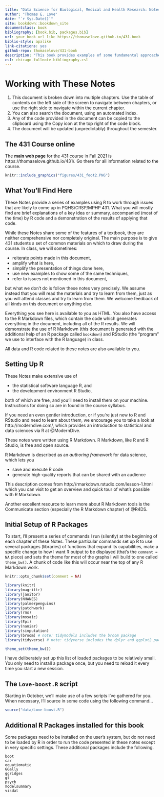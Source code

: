 ```yaml
--- 
title: "Data Science for Biological, Medical and Health Research: Notes for PQHS/CRSP/MPHP 431"
author: "Thomas E. Love"
date: "`r Sys.Date()`"
site: bookdown::bookdown_site
documentclass: book
bibliography: [book.bib, packages.bib]
url: your book url like https://thomaselove.github.io/431-book
biblio-style: apalike
link-citations: yes
github-repo: thomaselove/431-book
description: "This book provides examples of some fundamental approaches to doing biostatistical and data science in research."
csl: chicago-fullnote-bibliography.csl
---
```


# Working with These Notes {-}

1. This document is broken down into multiple chapters. Use the table of contents on the left side of the screen to navigate between chapters, or use the right side to navigate within the current chapter.
2. You can also search the document, using an automated index.
3. Any of the code provided in the document can be copied to the clipboard using the Copy icon at the top right of the code block.
4. The document will be updated (unpredictably) throughout the semester.

## The 431 Course online {-}

The **main web page** for the 431 course in Fall 2021 is https://thomaselove.github.io/431/. Go there for all information related to the course.

```r
knitr::include_graphics("figures/431_foot2.PNG")
```

## What You'll Find Here {-}

These Notes provide a series of examples using R to work through issues that are likely to come up in PQHS/CRSP/MPHP 431. What you will mostly find are brief explanations of a key idea or summary, accompanied (most of the time) by R code and a demonstration of the results of applying that code. 

While these Notes share some of the features of a textbook, they are neither comprehensive nor completely original. The main purpose is to give 431 students a set of common materials on which to draw during the course. In class, we will sometimes:

- reiterate points made in this document, 
- amplify what is here,
- simplify the presentation of things done here,
- use new examples to show some of the same techniques,
- refer to issues not mentioned in this document,

but what we don't do is follow these notes very precisely. We assume instead that you will read the materials and try to learn from them, just as you will attend classes and try to learn from them. We welcome feedback of all kinds on this document or anything else.

Everything you see here is available to you as HTML. You also have access to the R Markdown files, which contain the code which generates everything in the document, including all of the R results. We will demonstrate the use of R Markdown (this document is generated with the additional help of an R package called `bookdown`) and RStudio (the "program" we use to interface with the R language) in class. 

All data and R code related to these notes are also available to you.

## Setting Up R {-}

These Notes make extensive use of 

- the statistical software language R, and
- the development environment R Studio,

both of which are free, and you'll need to install them on your machine. Instructions for doing so are in found in the course syllabus.

If you need an even gentler introduction, or if you're just new to R and RStudio and need to learn about them, we encourage you to take a look at http://moderndive.com/, which provides an introduction to statistical and data sciences via R at @ModernDive.

These notes were written using R Markdown. R Markdown, like R and R Studio, is free and open source.

R Markdown is described as an *authoring framework* for data science, which lets you

- save and execute R code
- generate high-quality reports that can be shared with an audience

This description comes from http://rmarkdown.rstudio.com/lesson-1.html which you can visit to get an overview and quick tour of what's possible with R Markdown.

Another excellent resource to learn more about R Markdown tools is the Communicate section (especially the R Markdown chapter) of @R4DS.

## Initial Setup of R Packages {-}

To start, I'll present a series of commands I run (silently) at the beginning of each chapter of these Notes. These particular commands set up R to use several packages (libraries) of functions that expand its capabilities, make a specific change to how I want R output to be displayed (that's the `comment = NA` piece) and sets the theme for most of the graphs I will build to one called `theme_bw()`. A chunk of code like this will occur near the top of any R Markdown work.

```r
knitr::opts_chunk$set(comment = NA)

library(knitr)
library(magrittr)
library(janitor)
library(NHANES)
library(palmerpenguins)
library(patchwork)
library(rms)
library(mosaic)
library(Epi)
library(naniar)
library(simputation)
library(broom) # note: tidymodels includes the broom package
library(tidyverse) # note: tidyverse includes the dplyr and ggplot2 packages

theme_set(theme_bw())
```

I have deliberately set up this list of loaded packages to be relatively small. You only need to install a package once, but you need to reload it every time you start a new session.

## The `Love-boost.R` script {-}

Starting in October, we'll make use of a few scripts I've gathered for you. When necessary, I'll source in some code using the following command...

```r
source("data/Love-boost.R")
```

## Additional R Packages installed for this book {-}

Some packages need to be installed on the user's system, but do not need to be loaded by R in order to run the code presented in these notes except in very specific settings. These additional packages include the following.


```
boot
car
equatiomatic
GGally
ggridges
gt
psych
modelsummary
visdat
```

